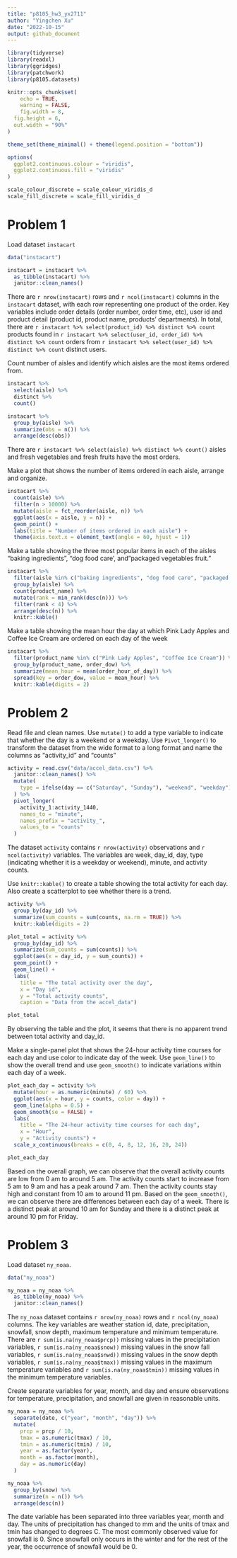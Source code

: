 ```yaml
---
title: "p8105_hw3_yx2711"
author: "Yingchen Xu"
date: "2022-10-15"
output: github_document
---
```


```r
library(tidyverse)
library(readxl)
library(ggridges)
library(patchwork)
library(p8105.datasets)

knitr::opts_chunk$set(
	echo = TRUE,
	warning = FALSE,
	fig.width = 8, 
  fig.height = 6,
  out.width = "90%"
)

theme_set(theme_minimal() + theme(legend.position = "bottom"))

options(
  ggplot2.continuous.colour = "viridis",
  ggplot2.continuous.fill = "viridis"
)

scale_colour_discrete = scale_colour_viridis_d
scale_fill_discrete = scale_fill_viridis_d
```


# Problem 1

Load dataset `instacart`
```r
data("instacart")

instacart = instacart %>%
  as_tibble(instacart) %>% 
  janitor::clean_names()
```

There are `r nrow(instacart)` rows and `r ncol(instacart)` columns in the `instacart` dataset, with each row representing one product of the order. Key variables include order details (order number, order time, etc), user id and product detail (product id, product name, products' departments). In total, there are `r instacart %>% select(product_id) %>% distinct %>% count` products found in `r instacart %>% select(user_id, order_id) %>% distinct %>% count` orders from `r instacart %>% select(user_id) %>% distinct %>% count` distinct users.


Count number of aisles and identify which aisles are the most items ordered from.
```r
instacart %>% 
  select(aisle) %>% 
  distinct %>% 
  count()

instacart %>% 
  group_by(aisle) %>% 
  summarize(obs = n()) %>% 
  arrange(desc(obs))
```

There are `r instacart %>% select(aisle) %>% distinct %>% count()` aisles and fresh vegetables and fresh fruits have the most orders. 


Make a plot that shows the number of items ordered in each aisle, arrange and organize.
```r
instacart %>% 
  count(aisle) %>% 
  filter(n > 10000) %>% 
  mutate(aisle = fct_reorder(aisle, n)) %>% 
  ggplot(aes(x = aisle, y = n)) + 
  geom_point() + 
  labs(title = "Number of items ordered in each aisle") +
  theme(axis.text.x = element_text(angle = 60, hjust = 1))
```


Make a table showing the three most popular items in each of the aisles "baking ingredients", "dog food care', and "packaged vegetables fruit."
```r
instacart %>% 
  filter(aisle %in% c("baking ingredients", "dog food care", "packaged vegetables fruits")) %>%
  group_by(aisle) %>% 
  count(product_name) %>% 
  mutate(rank = min_rank(desc(n))) %>% 
  filter(rank < 4) %>% 
  arrange(desc(n)) %>%
  knitr::kable()
```


Make a table showing the mean hour the day at which Pink Lady Apples and Coffee Ice Cream are ordered on each day of the week
```r
instacart %>%
  filter(product_name %in% c("Pink Lady Apples", "Coffee Ice Cream")) %>%
  group_by(product_name, order_dow) %>%
  summarize(mean_hour = mean(order_hour_of_day)) %>%
  spread(key = order_dow, value = mean_hour) %>%
  knitr::kable(digits = 2)
```


# Problem 2

Read file and clean names.
Use `mutate()` to add a type variable to indicate that whether the day is a weekend or a weekday.
Use `Pivot_longer()` to transform the dataset from the wide format to a long format and name the columns as "activity_id" and "counts"
```r
activity = read.csv("data/accel_data.csv") %>% 
  janitor::clean_names() %>% 
  mutate(
    type = ifelse(day == c("Saturday", "Sunday"), "weekend", "weekday")
  ) %>% 
  pivot_longer(
    activity_1:activity_1440,
    names_to = "minute",
    names_prefix = "activity_",
    values_to = "counts"
  )
```

The dataset `activity` contains `r nrow(activity)` observations and `r ncol(activity)` variables. The variables are week, day_id, day, type (indicating whether it is a weekday or weekend), minute, and activity counts. 


Use `knitr::kable()` to create a table showing the total activity for each day.
Also create a scatterplot to see whether there is a trend.
```r
activity %>% 
  group_by(day_id) %>% 
  summarize(sum_counts = sum(counts, na.rm = TRUE)) %>% 
  knitr::kable(digits = 2)

plot_total = activity %>% 
  group_by(day_id) %>% 
  summarize(sum_counts = sum(counts)) %>%
  ggplot(aes(x = day_id, y = sum_counts)) +
  geom_point() +
  geom_line() +
  labs(
    title = "The total activity over the day",
    x = "Day id",
    y = "Total activity counts",
    caption = "Data from the accel_data")

plot_total
```

By observing the table and the plot, it seems that there is no apparent trend between total activity and day_id. 


Make a single-panel plot that shows the 24-hour activity time courses for each day and use color to indicate day of the week.
Use `geom_line()` to show the overall trend and use `geom_smooth()` to indicate variations within each day of a week.
```r
plot_each_day = activity %>% 
  mutate(hour = as.numeric(minute) / 60) %>% 
  ggplot(aes(x = hour, y = counts, color = day)) +
  geom_line(alpha = 0.5) +
  geom_smooth(se = FALSE) +
  labs(
    title = "The 24-hour activity time courses for each day",
    x = "Hour",
    y = "Activity counts") +
  scale_x_continuous(breaks = c(0, 4, 8, 12, 16, 20, 24))

plot_each_day
```

Based on the overall graph, we can observe that the overall activity counts are low from 0 am to around 5 am. The activity counts start to increase from 5 am to 9 am and has a peak around 7 am. Then the activity counts stay high and constant from 10 am to around 11 pm. 
Based on the `geom_smooth()`, we can observe there are differences between each day of a week. There is a distinct peak at around 10 am for Sunday and there is a distinct peak at around 10 pm for Friday.  


# Problem 3

Load dataset `ny_noaa`.
```r
data("ny_noaa")

ny_noaa = ny_noaa %>% 
  as_tibble(ny_noaa) %>% 
  janitor::clean_names()

```

The `ny_noaa` dataset contains `r nrow(ny_noaa)` rows and `r ncol(ny_noaa)` columns. The key variables are weather station id, date, precipitation, snowfall, snow depth, maximum temperature and minimum temperature. There are `r sum(is.na(ny_noaa$prcp))` missing values in the precipitation variables, `r sum(is.na(ny_noaa$snow))` missing values in the snow fall variables,
`r sum(is.na(ny_noaa$snwd))` missing values in the snow depth variables, `r sum(is.na(ny_noaa$tmax))` missing values in the maximum temperature variables and `r sum(is.na(ny_noaa$tmin))` missing values in the minimum temperature variables.


Create separate variables for year, month, and day and ensure observations for temperature, precipitation, and snowfall are given in reasonable units.
```r
ny_noaa = ny_noaa %>% 
  separate(date, c("year", "month", "day")) %>% 
  mutate(
    prcp = prcp / 10,
    tmax = as.numeric(tmax) / 10,
    tmin = as.numeric(tmin) / 10,
    year = as.factor(year),
    month = as.factor(month),
    day = as.numeric(day)
  )

ny_noaa %>% 
  group_by(snow) %>% 
  summarize(n = n()) %>% 
  arrange(desc(n))
```

The date variable has been separated into three variables year, month and day. The units of precipitation has changed to mm and the units of tmax and tmin has changed to degrees C. 
The most commonly observed value for snowfall is 0. Since snowfall only occurs in the winter and for the rest of the year, the occurrence of snowfall would be 0. 

